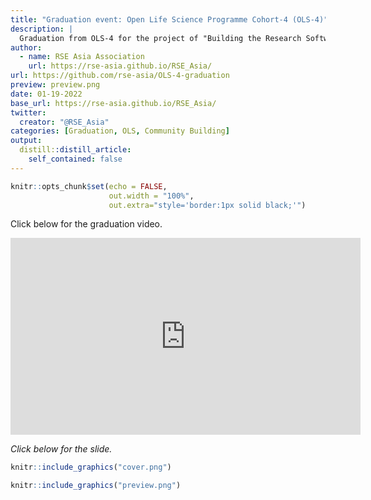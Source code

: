 ---
title: "Graduation event: Open Life Science Programme Cohort-4 (OLS-4)"
description: |
  Graduation from OLS-4 for the project of "Building the Research Software Engineering (RSE) Association in Asia region".
author:
  - name: RSE Asia Association
    url: https://rse-asia.github.io/RSE_Asia/
url: https://github.com/rse-asia/OLS-4-graduation
preview: preview.png
date: 01-19-2022
base_url: https://rse-asia.github.io/RSE_Asia/
twitter:
  creator: "@RSE_Asia"
categories: [Graduation, OLS, Community Building]
output:
  distill::distill_article:
    self_contained: false
---
  
  
```{r setup, include=FALSE}
knitr::opts_chunk$set(echo = FALSE,
                      out.width = "100%",
                      out.extra="style='border:1px solid black;'")
```


Click below for the graduation video. 

<iframe width="560" height="315" src="https://www.youtube.com/embed/BCBRC3vyNYg?start=2769" title="YouTube video player" frameborder="0" allow="accelerometer; autoplay; clipboard-write; encrypted-media; gyroscope; picture-in-picture" allowfullscreen></iframe>

*Click below for the slide.*

<a href="`r rmarkdown::metadata$url`">
```{r}
knitr::include_graphics("cover.png")
```
</a>

  
```{r}
knitr::include_graphics("preview.png")
```